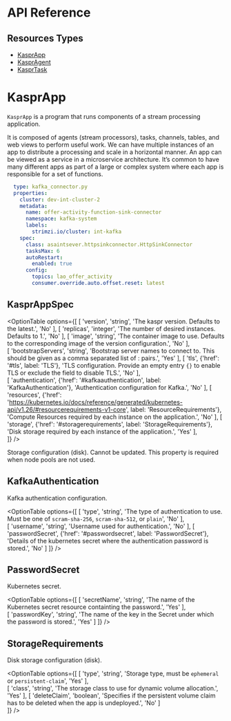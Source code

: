 
# API Reference 

## Resources Types
- [KasprApp](#KasprApp)
- [KasprAgent](#KasprAgent)
- [KasprTask](#KasprTask)

# KasprApp

`KasprApp` is a program that runs components of a stream processing application.

It is composed of agents (stream processors), tasks, channels, tables, and web views to perform useful work.
We can have multiple instances of an app to distribute a processing and scale in a horizontal manner. 
An app can be viewed as a service in a microservice architecture. It’s common to have many different apps as part of a large or complex system where each app is responsible for a set of functions.

```yaml filename=app.yml"
  type: kafka_connector.py
  properties:
    cluster: dev-int-cluster-2
    metadata:
      name: offer-activity-function-sink-connector
      namespace: kafka-system 
      labels:
        strimzi.io/cluster: int-kafka
    spec:
      class: asaintsever.httpsinkconnector.HttpSinkConnector
      tasksMax: 6
      autoRestart:
        enabled: true
      config:
        topics: lao_offer_activity
        consumer.override.auto.offset.reset: latest
```

## KasprAppSpec

<OptionTable
  options={[
    [
      'version',
      'string',
      'The kaspr version. Defaults to the latest.',
      'No'
    ],
    [
      'replicas',
      'integer',
      'The number of desired instances. Defaults to 1.',
      'No'
    ],
    [
      'image',
      'string',
      'The container image to use. Defaults to the corresponding image of the version configuration.',
      'No'
    ],  
    [
      'bootstrapServers',
      'string',
      'Bootstrap server names to connect to. This should be given as a comma separated list of _<hostname>_:_<port>_ pairs.',
      'Yes'
    ],
    [
      'tls',
      {'href': '#tls', label: 'TLS'},
      'TLS configuration. Provide an empty entry `{}` to enable TLS or exclude the field to disable TLS.',
      'No'
    ],  
    [
      'authentication',
      {'href': '#kafkaauthentication', label: 'KafkaAuthentication'},
      'Authentication configuration for Kafka.',
      'No'
    ], 
    [
      'resources',
      {'href': 'https://kubernetes.io/docs/reference/generated/kubernetes-api/v1.26/#resourcerequirements-v1-core', label: 'ResourceRequirements'},
      'Compute Resources required by each instance on the application.',
      'No'
    ], 
    [
      'storage',
      {'href': '#storagerequirements', label: 'StorageRequirements'},
      'Disk storage required by each instance of the application.',
      'Yes'
    ],                               
  ]}
/>

Storage configuration (disk). Cannot be updated. This property is required when node pools are not used.

## KafkaAuthentication

Kafka authentication configuration.

<OptionTable
  options={[
    [
      'type',
      'string',
      'The type of authentication to use. Must be one of `scram-sha-256`, `scram-sha-512`, or `plain`',
      'No'
    ],    
    [
      'username',
      'string',
      'Username used for authentication.',
      'No'
    ],
    [
      'passwordSecret',
      {'href': '#passwordsecret', label: 'PasswordSecret'},
      'Details of the kubernetes secret where the authentication password is stored.',
      'No'
    ]
  ]}
/>

## PasswordSecret

Kubernetes secret.

<OptionTable
  options={[
    [
      'secretName',
      'string',
      'The name of the Kubernetes secret resource containting the password.',
      'Yes'
    ],    
    [
      'passwordKey',
      'string',
      'The name of the key in the Secret under which the password is stored.',
      'Yes'
    ]
  ]}
/>

## StorageRequirements

Disk storage configuration (disk).

<OptionTable
  options={[
    [
      'type',
      'string',
      'Storage type, must be `ephemeral` or `persistent-claim`',
      'Yes'
    ],    
    [
      'class',
      'string',
      'The storage class to use for dynamic volume allocation.',
      'Yes'
    ],
    [
      'deleteClaim',
      'boolean',
      'Specifies if the persistent volume claim has to be deleted when the app is undeployed.',
      'No'
    ]    
  ]}
/>
